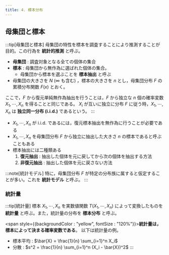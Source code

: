 ```yaml
---
title: 4. 標本分布
---
```


## 母集団と標本
:::tip[母集団と標本]
母集団の特性を標本を調査することにより推測することが目的。この行為を **統計的推測** と呼ぶ。
- **母集団** : 調査対象となる全ての個体の集合
- **標本** : 母集団から無作為に選ばれた個体の集合。
    - 母集団から標本を選ぶことを **標本抽出** と呼ぶ
- 母集団の大きさを $N$ ($\infty$ も含む) ，標本の大きさを $n$ とし，母集団分布 $F$ の累積分布関数 $F(x)$ とおく。

ここで，$F$ から復元単純無作為抽出を行うことは，$F$ から独立な $n$ 個の確率変数 $X_1, \cdots, X_n$ を得ることと同じである。
$X_i$ が互いに独立に分布 $F$ に従う時，$X_1, \cdots, X_n$ は **独立同一分布 (i.i.d.)** であるという。
:::
- $X_1, \cdots, X_n$ が i.i.d. であるには，復元標本抽出を無作為に行うことが必要である
- $X_1, \cdots, X_n$ を母集団分布 $F$ から独立に抽出した大きさ $n$ の標本であると呼ぶこともある
- 標本抽出には二種類ある
    1. **復元抽出** : 抽出した個体を元に戻してから次の個体を抽出する方法
    2. **非復元抽出** : 抽出した個体を元に戻さない方法

:::note[統計モデル]
特に，母集団分布 $F$ が特定の分布族に属すると仮定することが多い。これを **統計モデル** と呼ぶ。
:::

### 統計量
:::tip[統計量]
標本 $X_1, \cdots, X_n$ を実数値関数 $T(X_1, \cdots, X_n)$ によって変換したものを **統計量** と呼ぶ。また，統計量の分布を **標本分布** と呼ぶ。

<span style={{backgroundColor : "yellow", fontSize : "120%"}}>**統計量は，標本によって決まる確率変数である**。</span>
以下は統計量の例。
- 標本平均 : $\bar{X} = \frac{1}{n} \sum_{i=1}^n X_i$
- 分散 : $s^2 = \frac{1}{n} \sum_{i=1}^n (X_i - \bar{X})^2$
:::